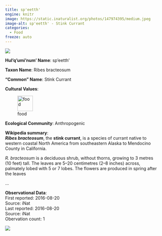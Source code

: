 ```yaml
---
title: sp'eetth'
engine: knitr
image: https://static.inaturalist.org/photos/147974395/medium.jpeg
image-alt: sp'eetth' - Stink Currant
categories:
  - Food
freeze: auto
---
```

![](https://static.inaturalist.org/photos/147974395/medium.jpeg){fig-alt="sp'eetth' - Stink Currant"}

**Hul'q'umi'num' Name**: sp'eetth'



**Taxon Name**: Ribes bracteosum

**"Common" Name**: Stink Currant

**Cultural Values**:  

::: {layout-nrow=1 style="width:60%"}
![food](/files/food.svg){width=50px}
:::

**Ecological Community**: Anthropogenic

**Wikipedia summary**:  
<i><b>Ribes bracteosum</b></i>, the <b>stink currant</b>, is a species of currant native to western coastal North America from southeastern Alaska to Mendocino County in California.</p>
<p><i>R. bracteosum</i> is a deciduous shrub, without thorns, growing to 3 metres (10 feet) tall. The leaves are 5–20 centimetres (2–8 inches) across, palmately lobed with 5 or 7 lobes. The flowers are produced in spring after the leaves</p>...

**Observational Data**:   
First reported: 2016-08-20  
Source: iNat  
Last reported: 2016-08-20  
Source: iNat  
Obervation count: 1

![](community_dist.png)
